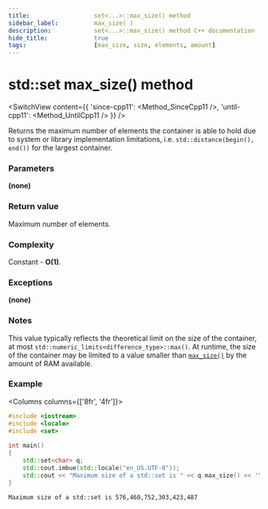 ```yaml
---
title:					set<...>::max_size() method
sidebar_label:			max_size( )
description:			set<...>::max_size() method C++ documentation
hide_title:				true
tags:					[max_size, size, elements, amount]
---
```



<!----------------- Codes ---------------------->


<!-- max_size() -->

# std::set max_size() method

<SwitchView content={{
    'since-cpp11': <Method_SinceCpp11 />,
    'until-cpp11': <Method_UntilCpp11 />
    }} />


Returns the maximum number of elements the container is able to hold due to system or library implementation limitations, i.e. `std::distance(begin(), end())` for the largest container.

### Parameters

**(none)**

### Return value

Maximum number of elements.

### Complexity

Constant - **O(1)**.

### Exceptions

**(none)**

### Notes

This value typically reflects the theoretical limit on the size of the container, at most `std::numeric_limits<difference_type>::max()`.
At runtime, the size of the container may be limited to a value smaller than [`max_size()`](#) by the amount of RAM available.

### Example

<Columns columns={['8fr', '4fr']}>
<div>

```cpp title='Main.cpp' showLineNumbers
#include <iostream>
#include <locale>
#include <set>
 
int main()
{
    std::set<char> q;
    std::cout.imbue(std::locale("en_US.UTF-8"));    
    std::cout << "Maximum size of a std::set is " << q.max_size() << '\n';
}
```

</div>
<div>

```plaintext title="Possible output"
Maximum size of a std::set is 576,460,752,303,423,487
```

</div>
</Columns>
